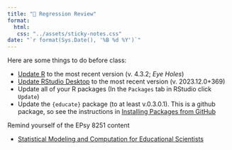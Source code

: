 ```yaml
---
title: "📖 Regression Review"
format:
  html:
   css: "../assets/sticky-notes.css"
date: "`r format(Sys.Date(), '%B %d %Y')`"
---
```


Here are some things to do before class:

- [Update R](https://www.r-project.org/) to the most recent version (v. 4.3.2; *Eye Holes*)
- [Update RStudio Desktop](https://posit.co/download/rstudio-desktop/) to the most recent version (v. 2023.12.0+369)
- Update all of your R packages (In the `Packages` tab in RStudio click `Update`)
- Update the `{educate}` package (to at least v.0.3.0.1). This is a github package, so see the instructions in [Installing Packages from GitHub](https://zief0002.github.io/toolkit-quarto/03-getting-started-with-r.html)


Remind yourself of the EPsy 8251 content

- [Statistical Modeling and Computation for Educational Scientists](https://zief0002.github.io/modeling/)
  


<br />



